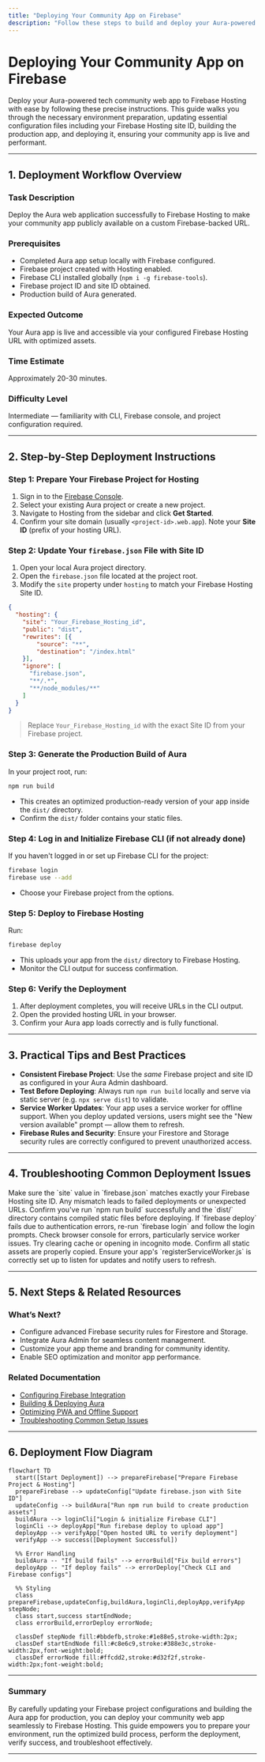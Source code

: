 ```yaml
---
title: "Deploying Your Community App on Firebase"
description: "Follow these steps to build and deploy your Aura-powered community web app to Firebase Hosting. Covers environment prep, updating configuration and site ID, building for production, and final deployment tips."
---
```


# Deploying Your Community App on Firebase

Deploy your Aura-powered tech community web app to Firebase Hosting with ease by following these precise instructions. This guide walks you through the necessary environment preparation, updating essential configuration files including your Firebase Hosting site ID, building the production app, and deploying it, ensuring your community app is live and performant.

---

## 1. Deployment Workflow Overview

### Task Description
Deploy the Aura web application successfully to Firebase Hosting to make your community app publicly available on a custom Firebase-backed URL.

### Prerequisites
- Completed Aura app setup locally with Firebase configured.
- Firebase project created with Hosting enabled.
- Firebase CLI installed globally (`npm i -g firebase-tools`).
- Firebase project ID and site ID obtained.
- Production build of Aura generated.

### Expected Outcome
Your Aura app is live and accessible via your configured Firebase Hosting URL with optimized assets.

### Time Estimate
Approximately 20-30 minutes.

### Difficulty Level
Intermediate — familiarity with CLI, Firebase console, and project configuration required.

---

## 2. Step-by-Step Deployment Instructions

### Step 1: Prepare Your Firebase Project for Hosting

1. Sign in to the [Firebase Console](https://console.firebase.google.com/).
2. Select your existing Aura project or create a new project.
3. Navigate to Hosting from the sidebar and click **Get Started**.
4. Confirm your site domain (usually `<project-id>.web.app`). Note your **Site ID** (prefix of your hosting URL).

### Step 2: Update Your `firebase.json` File with Site ID

1. Open your local Aura project directory.
2. Open the `firebase.json` file located at the project root.
3. Modify the `site` property under `hosting` to match your Firebase Hosting Site ID.

```json
{
  "hosting": {
    "site": "Your_Firebase_Hosting_id",
    "public": "dist",
    "rewrites": [{
        "source": "**",
        "destination": "/index.html"
    }],
    "ignore": [
      "firebase.json",
      "**/.*",
      "**/node_modules/**"
    ]
  }
}
```

> Replace `Your_Firebase_Hosting_id` with the exact Site ID from your Firebase project.

### Step 3: Generate the Production Build of Aura

In your project root, run:

```bash
npm run build
```

- This creates an optimized production-ready version of your app inside the `dist/` directory.
- Confirm the `dist/` folder contains your static files.

### Step 4: Log in and Initialize Firebase CLI (if not already done)

If you haven't logged in or set up Firebase CLI for the project:

```bash
firebase login
firebase use --add
```
- Choose your Firebase project from the options.

### Step 5: Deploy to Firebase Hosting

Run:

```bash
firebase deploy
```

- This uploads your app from the `dist/` directory to Firebase Hosting.
- Monitor the CLI output for success confirmation.

### Step 6: Verify the Deployment

1. After deployment completes, you will receive URLs in the CLI output.
2. Open the provided hosting URL in your browser.
3. Confirm your Aura app loads correctly and is fully functional.

---

## 3. Practical Tips and Best Practices

- **Consistent Firebase Project**: Use the *same* Firebase project and site ID as configured in your Aura Admin dashboard.
- **Test Before Deploying**: Always run `npm run build` locally and serve via static server (e.g. `npx serve dist`) to validate.
- **Service Worker Updates**: Your app uses a service worker for offline support. When you deploy updated versions, users might see the "New version available" prompt — allow them to refresh.
- **Firebase Rules and Security**: Ensure your Firestore and Storage security rules are correctly configured to prevent unauthorized access.

---

## 4. Troubleshooting Common Deployment Issues

<AccordionGroup title="Deployment Issues & Solutions">
<Accordion title="Incorrect Site ID in firebase.json">
Make sure the `site` value in `firebase.json` matches exactly your Firebase Hosting site ID. Any mismatch leads to failed deployments or unexpected URLs.
</Accordion>
<Accordion title="Build Directory Does Not Exist or Is Empty">
Confirm you've run `npm run build` successfully and the `dist/` directory contains compiled static files before deploying.
</Accordion>
<Accordion title="Firebase CLI Login Issues">
If `firebase deploy` fails due to authentication errors, re-run `firebase login` and follow the login prompts.
</Accordion>
<Accordion title="App Does Not Load Properly After Deployment">
Check browser console for errors, particularly service worker issues. Try clearing cache or opening in incognito mode. Confirm all static assets are properly copied.
</Accordion>
<Accordion title="Service Worker Update Not Prompting">
Ensure your app's `registerServiceWorker.js` is correctly set up to listen for updates and notify users to refresh.
</Accordion>
</AccordionGroup>

---

## 5. Next Steps & Related Resources

### What’s Next?
- Configure advanced Firebase security rules for Firestore and Storage.
- Integrate Aura Admin for seamless content management.
- Customize your app theme and branding for community identity.
- Enable SEO optimization and monitor app performance.

### Related Documentation
- [Configuring Firebase Integration](../install-configure/firebase-setup)
- [Building & Deploying Aura](../run-validate-deploy/firebase-deployment)
- [Optimizing PWA and Offline Support](../../guides/advanced-customization-and-optimization/optimizing-pwa-and-offline-support)
- [Troubleshooting Common Setup Issues](../run-validate-deploy/setup-troubleshooting)

---

## 6. Deployment Flow Diagram

```mermaid
flowchart TD
  start([Start Deployment]) --> prepareFirebase["Prepare Firebase Project & Hosting"]
  prepareFirebase --> updateConfig["Update firebase.json with Site ID"]
  updateConfig --> buildAura["Run npm run build to create production assets"]
  buildAura --> loginCli["Login & initialize Firebase CLI"]
  loginCli --> deployApp["Run firebase deploy to upload app"]
  deployApp --> verifyApp["Open hosted URL to verify deployment"]
  verifyApp --> success([Deployment Successful])

  %% Error Handling
  buildAura -- "If build fails" --> errorBuild["Fix build errors"]
  deployApp -- "If deploy fails" --> errorDeploy["Check CLI and Firebase configs"]

  %% Styling
  class prepareFirebase,updateConfig,buildAura,loginCli,deployApp,verifyApp stepNode;
  class start,success startEndNode;
  class errorBuild,errorDeploy errorNode;

  classDef stepNode fill:#bbdefb,stroke:#1e88e5,stroke-width:2px;
  classDef startEndNode fill:#c8e6c9,stroke:#388e3c,stroke-width:2px,font-weight:bold;
  classDef errorNode fill:#ffcdd2,stroke:#d32f2f,stroke-width:2px;font-weight:bold;
```

---

### Summary
By carefully updating your Firebase project configurations and building the Aura app for production, you can deploy your community web app seamlessly to Firebase Hosting. This guide empowers you to prepare your environment, run the optimized build process, perform the deployment, verify success, and troubleshoot effectively.


---